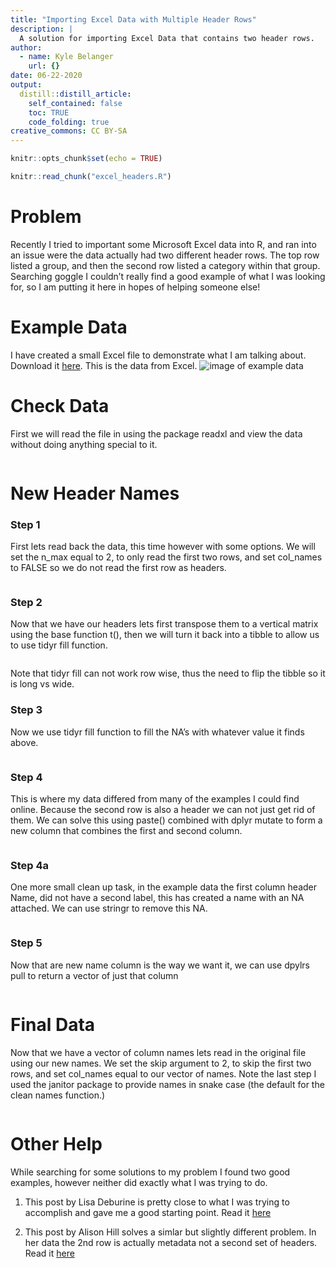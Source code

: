 ```yaml
---
title: "Importing Excel Data with Multiple Header Rows"
description: |
  A solution for importing Excel Data that contains two header rows.
author:
  - name: Kyle Belanger
    url: {}
date: 06-22-2020
output:
  distill::distill_article:
    self_contained: false
    toc: TRUE
    code_folding: true
creative_commons: CC BY-SA
---
```



```r
knitr::opts_chunk$set(echo = TRUE)
```


```r

knitr::read_chunk("excel_headers.R")
```

# Problem 

Recently I tried to important some Microsoft Excel data into R, and ran into an issue were the data actually had two different header rows. The top row listed a group, and then the second row listed a category within that group.  Searching goggle I couldn't really find a good example of what I was looking for, so I am putting it here in hopes of helping someone else!   

# Example Data

I have created a small Excel file to demonstrate what I am talking about. Download it [here](https://github.com/mmmmtoasty19/kyleb/tree/master/content/post/2020-06-15-importing-excel-data-with-multiple-headers/example_data.xlsx). This is the data from Excel.
![image of example data](example_data_img1.png)

# Check Data

First we will read the file in using the package readxl and view the data without doing anything special to it.

```r

```

# New Header Names

### Step 1
First lets read back the data, this time however with some options.  We will set the n_max equal to 2, to only read the first two rows, and set col_names to FALSE so we do not read the first row as headers.

```r

```

### Step 2
Now that we have our headers lets first transpose them to a vertical matrix using the base function t(), then we will turn it back into a tibble to allow us to use tidyr fill function. 

```r

```

Note that tidyr fill can not work row wise, thus the need to flip the tibble so it is long vs wide.

### Step 3

Now we use tidyr fill function to fill the NA's with whatever value it finds above.  

```r

```

### Step 4

This is where my data differed from many of the examples I could find online.  Because the second row is also a header we can not just get rid of them.  We can solve this using paste() combined with dplyr mutate to form a new column that combines the first and second column.

```r

```

### Step 4a

One more small clean up task, in the example data the first column header Name, did not have a second label, this has created a name with an NA attached.  We can use stringr to remove this NA.

```r

```

### Step 5
Now that are new name column is the way we want it, we can use dpylrs pull to return a vector of just that column

```r

```

# Final Data

Now that we have a vector of column names lets read in the original file using our new names.  We set the skip argument to 2, to skip the first two rows, and set col_names equal to our vector of names.  Note the last step I used the janitor package to provide names in snake case (the default for the clean names function.)

```r

```

# Other Help

While searching for some solutions to my problem I found two good examples, however neither did exactly what I was trying to do.  

1.  This post by Lisa Deburine is pretty close to what I was trying to accomplish and gave me a good starting point.  Read it [here](https://debruine.github.io/posts/multi-row-headers/)

2.  This post by Alison Hill solves a simlar but slightly different problem. In her data the 2nd row is actually metadata not a second set of headers.  Read it [here](https://alison.rbind.io/post/2018-02-23-read-multiple-header-rows/)
